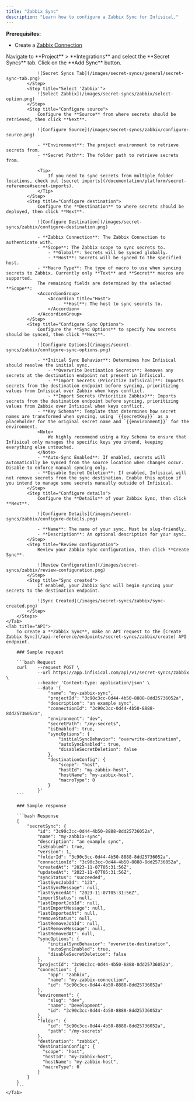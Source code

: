 ```yaml
---
title: "Zabbix Sync"
description: "Learn how to configure a Zabbix Sync for Infisical."
---
```


**Prerequisites:**
- Create a [Zabbix Connection](/integrations/app-connections/zabbix)

<Tabs>
    <Tab title="Infisical UI">
        <Steps>
            <Step title="Add Sync">
                Navigate to **Project** > **Integrations** and select the **Secret Syncs** tab. Click on the **Add Sync** button.

                ![Secret Syncs Tab](/images/secret-syncs/general/secret-sync-tab.png)
            </Step>
            <Step title="Select 'Zabbix'">
                ![Select Zabbix](/images/secret-syncs/zabbix/select-option.png)
            </Step>
            <Step title="Configure source">
                Configure the **Source** from where secrets should be retrieved, then click **Next**.

                ![Configure Source](/images/secret-syncs/zabbix/configure-source.png)

                - **Environment**: The project environment to retrieve secrets from.
                - **Secret Path**: The folder path to retrieve secrets from.

                <Tip>
                    If you need to sync secrets from multiple folder locations, check out [secret imports](/documentation/platform/secret-reference#secret-imports).
                </Tip>
            </Step>
            <Step title="Configure destination">
                Configure the **Destination** to where secrets should be deployed, then click **Next**.

                ![Configure Destination](/images/secret-syncs/zabbix/configure-destination.png)

                - **Zabbix Connection**: The Zabbix Connection to authenticate with.
                - **Scope**: The Zabbix scope to sync secrets to.
                    - **Global**: Secrets will be synced globally.
                    - **Host**: Secrets will be synced to the specified host.
                - **Macro Type**: The type of macro to use when syncing secrets to Zabbix. Currently only **Text** and **Secret** macros are supported.
                The remaining fields are determined by the selected **Scope**:
                <AccordionGroup>
                    <Accordion title="Host">
                        - **Host**: The host to sync secrets to.
                    </Accordion>
                </AccordionGroup>
            </Step>
            <Step title="Configure Sync Options">
                Configure the **Sync Options** to specify how secrets should be synced, then click **Next**.

                ![Configure Options](/images/secret-syncs/zabbix/configure-sync-options.png)

                - **Initial Sync Behavior**: Determines how Infisical should resolve the initial sync.
                    - **Overwrite Destination Secrets**: Removes any secrets at the destination endpoint not present in Infisical.
                    - **Import Secrets (Prioritize Infisical)**: Imports secrets from the destination endpoint before syncing, prioritizing values from Infisical over Zabbix when keys conflict.
                    - **Import Secrets (Prioritize Zabbix)**: Imports secrets from the destination endpoint before syncing, prioritizing values from Zabbix over Infisical when keys conflict.
                - **Key Schema**: Template that determines how secret names are transformed when syncing, using `{{secretKey}}` as a placeholder for the original secret name and `{{environment}}` for the environment.
                <Note>
                    We highly recommend using a Key Schema to ensure that Infisical only manages the specific keys you intend, keeping everything else untouched.
                </Note>
                - **Auto-Sync Enabled**: If enabled, secrets will automatically be synced from the source location when changes occur. Disable to enforce manual syncing only.
                - **Disable Secret Deletion**: If enabled, Infisical will not remove secrets from the sync destination. Enable this option if you intend to manage some secrets manually outside of Infisical.
            </Step>
            <Step title="Configure details">
                Configure the **Details** of your Zabbix Sync, then click **Next**.

                ![Configure Details](/images/secret-syncs/zabbix/configure-details.png)

                - **Name**: The name of your sync. Must be slug-friendly.
                - **Description**: An optional description for your sync.
            </Step>
            <Step title="Review configuration">
                Review your Zabbix Sync configuration, then click **Create Sync**.

                ![Review Configuration](/images/secret-syncs/zabbix/review-configuration.png)
            </Step>
            <Step title="Sync created">
                If enabled, your Zabbix Sync will begin syncing your secrets to the destination endpoint.

                ![Sync Created](/images/secret-syncs/zabbix/sync-created.png)
            </Step>
        </Steps>
    </Tab>
    <Tab title="API">
        To create a **Zabbix Sync**, make an API request to the [Create Zabbix Sync](/api-reference/endpoints/secret-syncs/zabbix/create) API endpoint.

        ### Sample request

        ```bash Request
        curl    --request POST \
                --url https://app.infisical.com/api/v1/secret-syncs/zabbix \
                --header 'Content-Type: application/json' \
                --data '{
                    "name": "my-zabbix-sync",
                    "projectId": "3c90c3cc-0d44-4b50-8888-8dd25736052a",
                    "description": "an example sync",
                    "connectionId": "3c90c3cc-0d44-4b50-8888-8dd25736052a",
                    "environment": "dev",
                    "secretPath": "/my-secrets",
                    "isEnabled": true,
                    "syncOptions": {
                        "initialSyncBehavior": "overwrite-destination",
                        "autoSyncEnabled": true,
                        "disableSecretDeletion": false
                    },
                    "destinationConfig": {
                        "scope": "host",
                        "hostId": "my-zabbix-host",
                        "hostName": "my-zabbix-host",
                        "macroType": 0
                    }
                }'
        ```

        ### Sample response

        ```bash Response
        {
            "secretSync": {
                "id": "3c90c3cc-0d44-4b50-8888-8dd25736052a",
                "name": "my-zabbix-sync",
                "description": "an example sync",
                "isEnabled": true,
                "version": 1,
                "folderId": "3c90c3cc-0d44-4b50-8888-8dd25736052a",
                "connectionId": "3c90c3cc-0d44-4b50-8888-8dd25736052a",
                "createdAt": "2023-11-07T05:31:56Z",
                "updatedAt": "2023-11-07T05:31:56Z",
                "syncStatus": "succeeded",
                "lastSyncJobId": "123",
                "lastSyncMessage": null,
                "lastSyncedAt": "2023-11-07T05:31:56Z",
                "importStatus": null,
                "lastImportJobId": null,
                "lastImportMessage": null,
                "lastImportedAt": null,
                "removeStatus": null,
                "lastRemoveJobId": null,
                "lastRemoveMessage": null,
                "lastRemovedAt": null,
                "syncOptions": {
                    "initialSyncBehavior": "overwrite-destination",
                    "autoSyncEnabled": true,
                    "disableSecretDeletion": false
                },
                "projectId": "3c90c3cc-0d44-4b50-8888-8dd25736052a",
                "connection": {
                    "app": "zabbix",
                    "name": "my-zabbix-connection",
                    "id": "3c90c3cc-0d44-4b50-8888-8dd25736052a"
                },
                "environment": {
                    "slug": "dev",
                    "name": "Development",
                    "id": "3c90c3cc-0d44-4b50-8888-8dd25736052a"
                },
                "folder": {
                    "id": "3c90c3cc-0d44-4b50-8888-8dd25736052a",
                    "path": "/my-secrets"
                },
                "destination": "zabbix",
                "destinationConfig": {
                  "scope": "host",
                  "hostId": "my-zabbix-host",
                  "hostName": "my-zabbix-host",
                  "macroType": 0
                }
            }
        }
        ```
    </Tab>
</Tabs>
